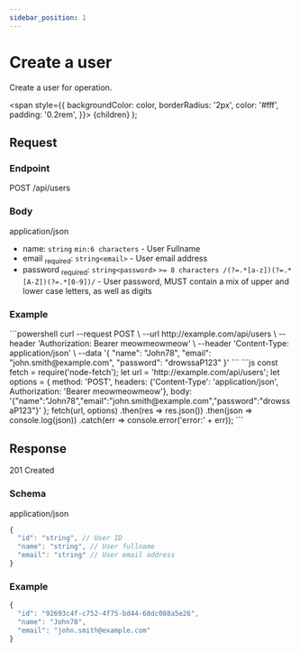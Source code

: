 ```yaml
---
sidebar_position: 1
---
```


# Create a user 

Create a user for operation.

  <span
    style={{
      backgroundColor: color,
      borderRadius: '2px',
      color: '#fff',
      padding: '0.2rem',
    }}>
    {children}
  </span>
);

## Request

### Endpoint

<Highlight color="#49cc90">POST</Highlight> /api/users

### Body
application/json

- name: `string` `min:6 characters` - User Fullname
- email <sub>required</sub>: `string<email>` - User email address
- password <sub>required</sub>: `string<password>` `>= 8 characters /(?=.*[a-z])(?=.*[A-Z])(?=.*[0-9])/` - User password, MUST contain a mix of upper and lower case letters, as well as digits


### Example

<Tabs>
  <TabItem value="cURL" label="cURL" default>
    ```powershell
    curl --request POST \
      --url http://example.com/api/users \
      --header 'Authorization: Bearer meowmeowmeow' \
      --header 'Content-Type: application/json' \
      --data '{
      "name": "John78",
      "email": "john.smith@example.com",
      "password": "drowssaP123"
    }'
    ```
  </TabItem>
  <TabItem value="Node.js" label="Node.js">
     ```js
    const fetch = require('node-fetch');
    let url = 'http://example.com/api/users';
    let options = {
      method: 'POST',
      headers: {'Content-Type': 'application/json', Authorization: 'Bearer meowmeowmeow'},
      body: '{"name":"John78","email":"john.smith@example.com","password":"drowssaP123"}'
    };
    fetch(url, options)
      .then(res => res.json())
      .then(json => console.log(json))
      .catch(err => console.error('error:' + err));
    ```
  </TabItem>
</Tabs>

## Response
<Highlight color="#49cc90">201</Highlight> Created

### Schema
application/json
```js
{
  "id": "string", // User ID
  "name": "string", // User fullname
  "email": "string" // User email address
}
```

### Example

```js
{
  "id": "92693c4f-c752-4f75-bd44-68dc088a5e26",
  "name": "John78",
  "email": "john.smith@example.com"
}
```